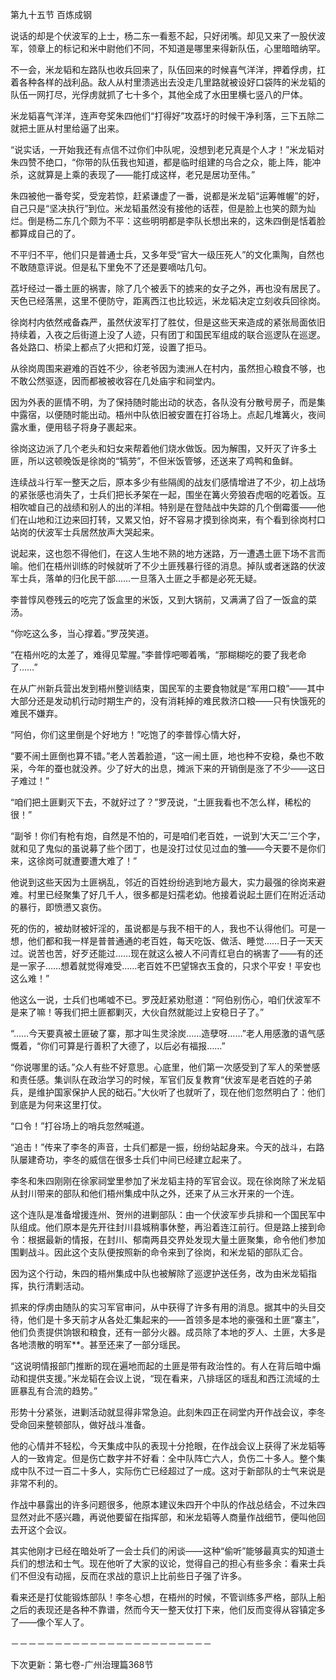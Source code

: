 

第九十五节 百炼成钢

说话的却是个伏波军的上士，杨二东一看惹不起，只好闭嘴。却见又来了一股伏波军，领章上的标记和米中尉他们不同，不知道是哪里来得新队伍，心里暗暗纳罕。

不一会，米龙韬和左路队也收兵回来了，队伍回来的时候喜气洋洋，押着俘虏，扛着各种各样的战利品。敌人从村里溃逃出去没走几里路就被设好口袋阵的米龙韬的队伍一网打尽，光俘虏就抓了七十多个，其他全成了水田里横七竖八的尸体。

米龙韬喜气洋洋，连声夸奖朱四他们“打得好”攻荔圩的时候干净利落，三下五除二就把土匪从村里给逼了出来。

“说实话，一开始我还有点信不过你们中队呢，没想到老兄真是个人才！”米龙韬对朱四赞不绝口，“你带的队伍我也知道，都是临时组建的乌合之众，能上阵，能冲杀，这就算是上乘的表现了――能打成这样，老兄是居功至伟。”

朱四被他一番夸奖，受宠若惊，赶紧谦虚了一番，说都是米龙韬“运筹帷幄”的好，自己只是“坚决执行”到位。米龙韬虽然没有接他的话茬，但是脸上也笑的颇为灿烂。倒是杨二东几个颇为不平：这些明明都是李队长想出来的，这朱四倒是恬着脸都算成自己的了。

不平归不平，他们只是普通士兵，又多年受“官大一级压死人”的文化熏陶，自然也不敢随意评说。但是私下里免不了还是要嘀咕几句。

荔圩经过一番土匪的祸害，除了几个被丢下的掳来的女子之外，再也没有居民了。天色已经落黑，这里不便防守，距离西江也比较远，米龙韬决定立刻收兵回徐岗。

徐岗村内依然戒备森严，虽然伏波军打了胜仗，但是这些天来造成的紧张局面依旧持续着，入夜之后街道上没了人迹，只有团丁和国民军组成的联合巡逻队在巡逻。各处路口、桥梁上都点了火把和灯笼，设置了拒马。

从徐岗周围来避难的百姓不少，徐老爷因为澳洲人在村内，虽然担心粮食不够，也不敢公然驱逐，因而都被被收容在几处庙宇和祠堂内。

因为外表的匪情不明，为了保持随时能出动的状态，各队没有分散号房子，而是集中露宿，以便随时能出动。梧州中队依旧被安置在打谷场上。点起几堆篝火，夜间露水重，便用毯子将身子裹起来。

徐岗这边派了几个老头和妇女来帮着他们烧水做饭。因为解围，又歼灭了许多土匪，所以这顿晚饭是徐岗的“犒劳”，不但米饭管够，还送来了鸡鸭和鱼鲜。

连续战斗行军一整天之后，原本多少有些隔阂的战友们感情增进了不少，初上战场的紧张感也消失了，士兵们把长矛架在一起，围坐在篝火旁狼吞虎咽的吃着饭。互相吹嘘自己的战绩和别人的出的洋相。特别是在登陆战中失踪的几个倒霉蛋――他们在山地和江边来回打转，又累又怕，好不容易才摸到徐岗来，有个看到徐岗村口站岗的伏波军士兵居然放声大哭起来。

说起来，这也怨不得他们，在这人生地不熟的地方迷路，万一遭遇土匪下场不言而喻。他们在梧州训练的时候就听了不少土匪残暴行径的消息。掉队或者迷路的伏波军士兵，落单的归化民干部……一旦落入土匪之手都是必死无疑。

李普惇风卷残云的吃完了饭盒里的米饭，又到大锅前，又满满了舀了一饭盒的菜汤。

“你吃这么多，当心撑着。”罗茂笑道。

“在梧州吃的太差了，难得见荤腥。”李普惇吧唧着嘴，“那糊糊吃的要了我老命了……”

在从广州新兵营出发到梧州整训结束，国民军的主要食物就是“军用口粮”――其中大部分还是发动机行动时期生产的，没有消耗掉的难民救济口粮――只有快饿死的难民不嫌弃。

“阿伯，你们这里倒是个好地方！”吃饱了的李普惇心情大好，

“要不闹土匪倒也算不错。”老人苦着脸道，“这一闹土匪，地也种不安稳，桑也不敢采，今年的蚕也就没养。少了好大的出息，摊派下来的开销倒是涨了不少――这日子难过！”

“咱们把土匪剿灭下去，不就好过了？”罗茂说，“土匪我看也不怎么样，稀松的很！”

“副爷！你们有枪有炮，自然是不怕的，可是咱们老百姓，一说到‘大天二’三个字，就和见了鬼似的虽说募了些个团丁，也是没打过仗见过血的雏――今天要不是你们来，这徐岗可就遭要遭大难了！”

他说到这些天因为土匪祸乱，邻近的百姓纷纷逃到地方最大，实力最强的徐岗来避难。村里已经聚集了好几千人，很多都是妇孺老幼。他接着说起土匪们在附近活动的暴行，即愤懑又哀伤。

死的伤的，被劫财被奸淫的，虽说都是与我不相干的人，我也不认得他们。可是一想，他们都和我一样是普普通通的老百姓，每天吃饭、做活、睡觉……日子一天天过。说苦也苦，好歹还能过……现在就这么被人不问青红皂白的祸害了――有的还是一家子……想着就觉得难受……老百姓不巴望锦衣玉食的，只求个平安！平安也这么难！”

他这么一说，士兵们也唏嘘不已。罗茂赶紧劝慰道：“阿伯别伤心，咱们伏波军不是来了嘛！等我们把土匪都剿灭，大伙自然就能过上安稳日子了。”

“……今天要真被土匪破了寨，那才叫生灵涂炭……造孽呀……”老人用感激的语气感慨着，“你们可算是行善积了大德了，以后必有福报……”

“你说哪里的话。”众人有些不好意思。心底里，他们第一次感受到了军人的荣誉感和责任感。集训队在政治学习的时候，军官们反复教育“伏波军是老百姓的子弟兵，是维护国家保护人民的础石。”大伙听了也就听了，现在他们忽然明白了：他们到底是为何来这里打仗。

“口令！”打谷场上的哨兵忽然喊道。

“追击！”传来了李冬的声音，士兵们都是一振，纷纷站起身来。今天的战斗，右路队屡建奇功，李冬的威信在很多士兵们中间已经建立起来了。

李冬和朱四刚刚在徐家祠堂里参加了米龙韬主持的军官会议。现在徐岗除了米龙韬从封川带来的部队和他们梧州集成中队之外，还来了从三水开来的一个连。

这个连队是准备增援连州、贺州的进剿部队：由一个伏波军步兵排和一个国民军中队组成。他们原本是先开往封川县城稍事休整，再沿着连江前行。但是路上接到命令：根据最新的情报，在封川、郁南两县交界处发现大量土匪聚集，命令他们参加围剿战斗。因此这个支队便按照新的命令来到了徐岗，和米龙韬的部队汇合。

因为这个行动，朱四的梧州集成中队也被解除了巡逻护送任务，改为由米龙韬指挥，执行清剿活动。

抓来的俘虏由随队的实习军官审问，从中获得了许多有用的消息。据其中的头目交待，他们是十多天前才从各处汇集起来的――首领多是本地的豪强和土匪“寨主”，他们负责提供饷银和粮食，还有一部分火器。成员除了本地的歹人、土匪，大多是各地溃散的明军**。甚至还来了一部分瑶民。

“这说明情报部门推断的现在遍地而起的土匪是带有政治性的。有人在背后暗中煽动和提供支援。”米龙韬在会议上说，“现在看来，八排瑶区的瑶乱和西江流域的土匪暴乱有合流的趋势。”

形势十分紧张，进剿活动就显得非常急迫。此刻朱四正在祠堂内开作战会议，李冬受命回来整顿部队，做好战斗准备。

他的心情并不轻松，今天集成中队的表现十分抢眼，在作战会议上获得了米龙韬等人的一致肯定。但是伤亡数字并不好看：全中队阵亡六人，负伤二十多人。整个集成中队不过一百二十多人，实际伤亡已经超过了一成。这对于新部队的士气来说是非常不利的。

作战中暴露出的许多问题很多，他原本建议朱四开个中队的作战总结会，不过朱四显然对此不感兴趣，再说他要留在指挥部，和米龙韬等人商量作战细节，便叫他回去开这个会议。

其实他刚才已经在暗处听了一会士兵们的闲谈――这种“偷听”能够最真实的知道士兵们的想法和士气。现在他听了大家的议论，觉得自己的担心有些多余：看来士兵们不但没有动摇，反而在求战的意识上比前些日子强了许多。

看来还是打仗能锻炼部队！李冬心想，在梧州的时候，不管训练多严格，部队上船之后的表现还是各种不靠谱，然而今天一整天仗打下来，他们反而变得从容镇定多了――像个军人了。

－－－－－－－－－－－－－－－－－－－－－－－

下次更新：第七卷-广州治理篇368节

